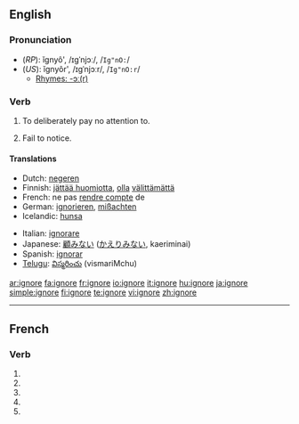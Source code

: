 ==English==

===Pronunciation===
*(''RP''): ĭgnyô', /ɪɡˈnjɔː/, /<tt>Ig"nO:</tt>/
*(''US''): ĭgnyôr', /ɪɡˈnjɔːr/, /<tt>Ig"nO:r</tt>/
**[[rhymes:English:-ɔː(r)|Rhymes: -ɔː(r)]]

===Verb===
{{en-verb|ignor|ing}}

# To deliberately pay no attention to.
# {{obsolete}} Fail to notice.

====Translations====
{{trans-top|To deliberately pay no attention to}}
*Dutch: [[negeren]]
*Finnish: [[jättää huomiotta]], [[olla]] [[välittää|välittämättä]]
*French: ne pas [[rendre compte]] de<!--note: "ignorer" is incorrect; this means "to be ignorant of", not "to ignore"-->
*German: [[ignorieren]], [[mißachten]]
*Icelandic: [[hunsa]]
{{trans-mid}}
*Italian: [[ignorare]]
*Japanese: [[顧みない]] ([[かえりみない]], kaeriminai)
*Spanish: [[ignorar]]
*[[Telugu]]: [[విస్మరించు]] (vismariMchu)
{{trans-bottom}}

[[ar:ignore]]
[[fa:ignore]]
[[fr:ignore]]
[[io:ignore]]
[[it:ignore]]
[[hu:ignore]]
[[ja:ignore]]
[[simple:ignore]]
[[fi:ignore]]
[[te:ignore]]
[[vi:ignore]]
[[zh:ignore]]

----
{{see|ignoré}}
==French==

===Verb===
{{fr-verb-form}}

# {{form of|[[first-person|First-person]] [[singular]] [[present indicative]]|ignorer|lang=French}}
# {{form of|[[third-person|Third-person]] [[singular]] [[present indicative]]| ignorer|lang=French}}
# {{form of|First-person singular [[present subjunctive]]|ignorer|lang=French}}
# {{form of|[[third-person|Third-person]] singular [[present subjunctive]]| ignorer|lang=French}}
# {{form of|Second-person singular [[imperative]]|ignorer |lang=French}}


{{rfc-auto}}